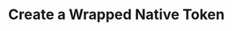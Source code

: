 ---
title: Create a Wrapped Native Token
description: TBD
updated: 2024-05-31
authors: [ashucoder9]
icon: Terminal
---